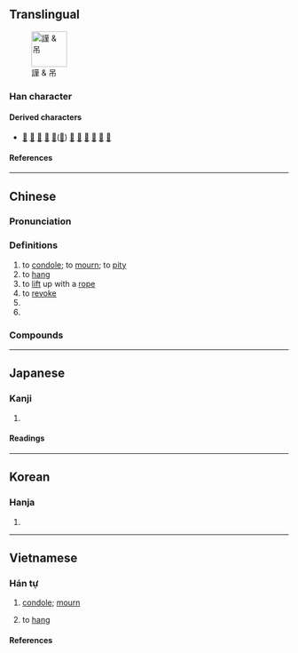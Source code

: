 {{also|弔}}
{{character info}}
==Translingual==
[[File:謹吊.jpg|thumb|64px|謹 & 吊]]

===Han character===
{{Han char|rn=30|rad=口|as=03|sn=6|four=60227|canj=RLB|ids=⿱口巾}}

====Derived characters====
* [[𠲢]] [[𢬢]] [[𣑐]] [[𦛉]] [[銱]]([[铞]]) [[𠜏]] [[𠶇]] [[𨀽]] [[常]] [[屌]] [[𫟘]]

====References====
{{Han ref|kx=0175.030|dkj=03291|dj=0389.030|hdz=10579.010|uh=540A}}

----

==Chinese==
{{zh-forms|t2=弔|note={{zh-l|吊*}} &mdash; especially &lsquo;to hang&rsquo;<br>{{zh-l|弔*}} &mdash; especially &lsquo;to mourn&rsquo;}}

===Pronunciation===
{{zh-pron
|m=diào
|c=diu3
|h=pfs=tiau
|md=
|mn=tiàu/twv:tiò
|mn-t=diao3/diou3
|mn-t_note=diao3 - Shantou; diou3 - Chaozhou
|w=
|mc=y
|oc=y
|cat=v,cl,n
}}

===Definitions===
{{zh-hanzi}}

# to [[condole]]; to [[mourn]]; to [[pity]]
# to [[hang]]
# to [[lift]] up with a [[rope]]
# to [[revoke]]
# {{zh-classifier|[[string]]s of 1000 [[copper]] [[coin]]s}}
# {{zh-alt-form|屌|gloss={{lb|zh|vulgar}} [[penis]]}}

===Compounds===
{{zh-der|吊腰|吊兒郎當|半吊子|吊飾|吊客眉|吊窗|吊床|二吊六|吊拷絣把|吊水|吊稍|吊線|吊毛|吊嗓子|吊拷繃扒|吊死鬼|吊名|吊胃口|吊子|吊車|吊場|吊扣|吊腳|九吊六的|吊子曰兒|吊樓|吊扇|孤形吊影|吊鋪|吊燈|吊伐|吊譽沽名|吊腳兒|吊銷|吊死|塔吊|吊鋼絲|吊鉤|吊車尾|吊衣架|吊環|吊橋|吊放聲納|吊掛|吊帶|吊嘴|吊嗓|吊桶|偷雞吊狗|倒吊|上吊|拖吊|沽名吊譽|拖吊車|攀今吊古|浮吊|盆吊|掤扒吊栲|懸心吊膽|懸吊|白板單吊|提心吊膽|馬吊|龍門吊|肉吊窗|繃扒吊拷|藥吊子|翻來吊去|絣扒吊拷|繃爬吊拷|吊唁}}

{{zh-cat|Elementary}}

----

==Japanese==

===Kanji===
{{ja-kanji|grade=|rs=口03}}

# {{rfdef|ja|sort=口03}}

====Readings====
{{ja-readings
|goon=ちょう<てう
|kanon=ちょう<てう
|kun=つる-す, つ-る
}}

----

==Korean==

===Hanja===
{{ko-hanja|적}}

# {{rfdef|ko|sort=口03}}

----

==Vietnamese==

===Hán tự===
{{vi-readings|rs=口03|reading=điếu-bonet; Thiều Chửu (1942); Nguyễn (1974); Trần (1999); tdcntd}}

# [[condole]]; [[mourn]]
# {{lb|vi|obsolete}} to [[hang]]

====References====
<references/>